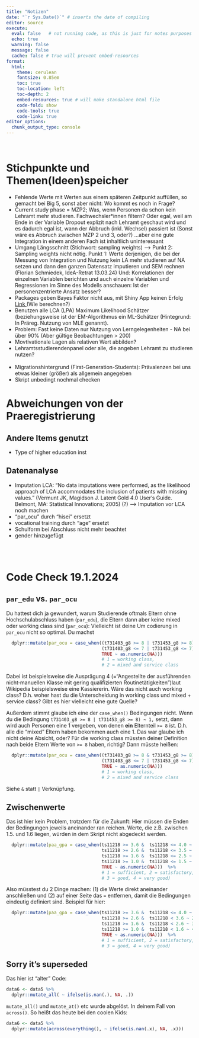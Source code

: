 ```yaml
---
title: "Notizen"
date: "`r Sys.Date()`" # inserts the date of compiling
editor: source
execute:
  eval: false   # not running code, as this is just for notes purposes
  echo: true
  warning: false
  message: false
  cache: false # true will prevent embed-resources
format: 
  html:
    theme: cerulean
    fontsize: 0.85em
    toc: true
    toc-location: left
    toc-depth: 2
    embed-resources: true # will make standalone html file
    code-fold: show
    code-tools: true
    code-link: true
editor_options: 
  chunk_output_type: console
---
```


\

# Stichpunkte und Themen(Ideen)speicher

- Fehlende Werte mit Werten aus einem späteren Zeitpunkt auffüllen, so gemacht bei Big 5, sonst aber nicht: Wo kommt es noch in Frage?
\
- Current study phase = MZP2; Was, wenn Personen da schon kein Lehramt mehr studieren. Fachwechsler*innen filtern? Oder egal, weil am Ende in der Variable Dropout explizit nach Lehramt geschaut wird und es dadurch egal ist, wann der Abbruch (inkl. Wechsel) passiert ist (Sonst wäre es Abbruch zwischen MZP 2 und 3, oder?) ...aber eine gute Integration in einem anderen Fach ist inhaltlich uninteressant
- Umgang Längsschnitt (Stichwort: sampling weights)
--> Punkt 2: Sampling weights nicht nötig. Punkt 1: Werte derjenigen, die bei der Messung von Integration und Nutzung kein LA mehr studieren auf NA setzen und dann den ganzen Datensatz imputieren und SEM rechnen (Florian Schmiedek, IdeA-Retrat 13.03.24) Und: Korrelationen der einzelnen Variablen berichten und auch einzelne Variablen und Regressionen im Sinne des Modells anschauen: Ist der personenzentrierte Ansatz besser? 
\
- Packages geben Bayes Faktor nicht aus, mit Shiny App keinen Erfolg <a href="https://robert-fox.shinyapps.io/BF_cmP_Calculator/"> Link </a> (Wie berechnen?)
- Benutzen alle LCA (LPA) Maximum Likelihood Schätzer (beziehungsweise ist der EM-Algorithmus ein ML-Schätzer (Hintegrund: In Präreg. Nutzung von MLE genannt).
- Problem: Fast keine Daten nur Nutzung von Lerngelegenheiten - NA bei über 90% (Aber gültige Beobachtungen > 200)
- Movtivationale Lagen als relativen Wert abbilden?
\
- Lehramtsstudierendenpanel oder alle, die angeben Lehramt zu studieren nutzen?<br /> 
\
- Migrationshintergrund (First-Generation-Students): Prävalenzen bei uns etwas kleiner (größer) als allgemein angegeben
- Skript unbedingt nochmal checken
\


# Abweichungen von der Praeregistrierung

## Andere Items genutzt
- Type of higher education inst

## Datenanalyse
- Imputation LCA: "No data imputations were performed, as the likelihood approach of LCA accommodates the inclusion of patients with missing values." (Vermunt JK, Magidson J. Latent Gold 4.0 User’s Guide. Belmont, MA: Statistical Innovations; 2005) (?) --> Imputation vor LCA noch machen
- "par_ocu" durch "hisei" ersetzt
- vocational training durch "age" ersetzt
- Schulform bei Abschluss nicht mehr beachtet
- gender hinzugefügt

\
\


# Code Check 19.1.2024

## `par_edu` vs. `par_ocu`
Du hattest dich ja gewundert, warum Studierende oftmals Eltern ohne Hochschulabschluss haben (`par_edu`), die Eltern dann aber keine mixed oder working class sind (`par_ocu`): Vielleicht ist deine Um codierung in `par_ocu` nicht so optimal. Du machst

```r
  dplyr::mutate(par_ocu = case_when((t731403_g8 >= 8 | t731453_g8 >= 8) ~ 1,    
                                    (t731403_g8 <= 7 | t731453_g8 <= 7) ~ 2,
                                    TRUE ~ as.numeric(NA)))
                                    # 1 = working class, 
                                    # 2 = mixed and service class
```

Dabei ist beispielsweise die Ausprägung 4 (="Angestellte der ausführenden nicht‐manuellen Klasse mit gering qualifizierten Routinetätigkeiten")laut Wikipedia beispielsweise eine Kassiererin. Wäre das nicht auch working class? D.h. woher hast du die Unterscheidung in working class und mixed + service class? Gibt es hier vielleicht eine gute Quelle? \

Außerdem stimmt glaube ich eine der `case_when()` Bedingungen nicht. Wenn du die Bedingung `t731403_g8 >= 8 | t731453_g8 >= 8) ~ 1,` setzt, dann wird auch Personen eine 1 vergeben, von denen **ein** Elternteil `>= 8` ist. D.h. alle die "mixed" Eltern haben bekommen auch eine 1. Das war glaube ich nicht deine Absicht, oder? Für die working class müssten deiner Definition nach beide Eltern Werte von `>= 8` haben, richtig? Dann müsste heißen:

```r
  dplyr::mutate(par_ocu = case_when((t731403_g8 >= 8 & t731453_g8 >= 8) ~ 1,    
                                    (t731403_g8 <= 7 | t731453_g8 <= 7) ~ 2,
                                    TRUE ~ as.numeric(NA)))
                                    # 1 = working class, 
                                    # 2 = mixed and service class
```

Siehe `&` statt `|` Verknüpfung.

## Zwischenwerte
Das ist hier kein Problem, trotzdem für die Zukunft: Hier müssen die Enden der Bedingungen jeweils aneinander ran reichen. Werte, die z.B. zwischen 1.5. und 1.6 liegen, würden in dem Skript nicht abgedeckt werden.

```r
  dplyr::mutate(paa_gpa = case_when(ts11218 >= 3.6 &  ts11218 <= 4.0 ~ 1,
                                    ts11218 >= 2.6 &  ts11218 <= 3.5 ~ 2,
                                    ts11218 >= 1.6 &  ts11218 <= 2.5 ~ 3,
                                    ts11218 >= 1.0 &  ts11218 <= 1.5 ~ 4,
                                    TRUE ~ as.numeric(NA)))  %>%
                                    # 1 = sufficient, 2 = satisfactory, 
                                    # 3 = good, 4 = very good)
```


Also müsstest du 2 Dinge machen: (1) die Werte direkt aneinander anschließen und (2) auf einer Seite das `=` entfernen, damit die Bedingungen eindeutig definiert sind. Beispiel für hier:

```r
  dplyr::mutate(paa_gpa = case_when(ts11218 >= 3.6 &  ts11218 <= 4.0 ~ 1,
                                    ts11218 >= 2.6 &  ts11218 < 3.6 ~ 2,
                                    ts11218 >= 1.6 &  ts11218 < 2.6 ~ 3,
                                    ts11218 >= 1.0 &  ts11218 < 1.6 ~ 4,
                                    TRUE ~ as.numeric(NA)))  %>%
                                    # 1 = sufficient, 2 = satisfactory, 
                                    # 3 = good, 4 = very good)
```

## Sorry it's superseded

Das hier ist "alter" Code:

```r
data6 <- data5 %>% 
  dplyr::mutate_all( ~ ifelse(is.nan(.), NA, .))
```

`mutate_all()` und `mutate_at()` etc wurde abgelöst. In deinem Fall von `across()`. So heißt das heute bei den coolen Kids:

```r
data6 <- data5 %>% 
  dplyr::mutate(across(everything(), ~ ifelse(is.nan(.x), NA, .x)))
```




